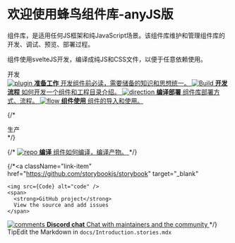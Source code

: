 


<Meta title="Introduction" />

<style>{`
  .subheading {
    --mediumdark: '#999999';
    font-weight: 900;
    font-size: 13px;
    color: #999;
    letter-spacing: 6px;
    line-height: 24px;
    text-transform: uppercase;
    margin-bottom: 12px;
    margin-top: 40px;
  }

  .link-list {
    display: grid;
    grid-template-columns: 1fr;
    grid-template-rows: 1fr 1fr;
    row-gap: 10px;
  }

  @media (min-width: 620px) {
    .link-list {
      row-gap: 20px;
      column-gap: 20px;
      grid-template-columns: 1fr 1fr;
    }
  }

  @media all and (-ms-high-contrast:none) {
  .link-list {
      display: -ms-grid;
      -ms-grid-columns: 1fr 1fr;
      -ms-grid-rows: 1fr 1fr;
    }
  }

  .link-item {
    display: block;
    padding: 20px 30px 20px 15px;
    border: 1px solid #00000010;
    border-radius: 5px;
    transition: background 150ms ease-out, border 150ms ease-out, transform 150ms ease-out;
    color: #333333;
    display: flex;
    align-items: flex-start;
  }

  .link-item:hover {
    border-color: #1EA7FD50;
    transform: translate3d(0, -3px, 0);
    box-shadow: rgba(0, 0, 0, 0.08) 0 3px 10px 0;
  }

  .link-item:active {
    border-color: #1EA7FD;
    transform: translate3d(0, 0, 0);
  }

  .link-item strong {
    font-weight: 700;
    display: block;
    margin-bottom: 2px;
  }
  
  .link-item img {
    height: 40px;
    width: 40px;
    margin-right: 15px;
    flex: none;
  }

  .link-item span {
    font-size: 14px;
    line-height: 20px;
  }

  .tip {
    display: inline-block;
    border-radius: 1em;
    font-size: 11px;
    line-height: 12px;
    font-weight: 700;
    background: #E7FDD8;
    color: #66BF3C;
    padding: 4px 12px;
    margin-right: 10px;
    vertical-align: top;
  }

  .tip-wrapper {
    font-size: 13px;
    line-height: 20px;
    margin-top: 40px;
    margin-bottom: 40px;
  }

  .tip-wrapper code {
    font-size: 12px;
    display: inline-block;
  }

  
`}</style>

# 欢迎使用蜂鸟组件库-anyJS版

组件库，是适用任何JS框架和纯JavaScript场景。该组件库维护和管理组件库的开发、调试、预览、部署过程。

组件使用svelteJS开发，编译成纯JS和CSS文件，以便于任意依赖使用。

<div className="subheading">开发</div>

<div className="link-list">
  <a className="link-item" href={baseUrl + '?path=/docs/docs-prepara--docs'}>
    <img src={Plugin} alt="plugin" />
    <span>
      <strong>准备工作</strong>
      开发组件前必读，需要储备的知识和思想统一。
    </span>
  </a>
  <a className="link-item" href={baseUrl + '?path=/docs/docs-develop--docs'}>
    <img src={StackAlt} alt="Build" />
    <span>
      <strong>开发流程</strong>
      如何开发一个组件和工程目录介绍。
    </span>
  </a>
  <a className="link-item" href={baseUrl + '?path=/docs/docs-builddeploy--docs'}>
    <img src={Direction} alt="direction" />
    <span>
      <strong>编译部署</strong>
      组件库部署方式、流程。
    </span>
  </a>
  <a
    className="link-item"
    href={baseUrl + '?path=/docs/docs-guidebook--docs'}
  >
    <img src={Flow} alt="flow" />
    <span>
      <strong>组件使用</strong>
      组件的导入和使用。
    </span>
  </a>
</div>

{/* <div className="subheading">生产</div> */}

<div className="link-list">
  {/* <a className="link-item" href="https://storybook.js.org/docs" target="_blank">
    <img src={Repo} alt="repo" />
    <span>
      <strong>编译</strong>
      组件如何编译，编译产物。
    </span>
  </a> */}
  
  {/*<a
    className="link-item"
    href="https://github.com/storybookjs/storybook"
    target="_blank"
  >
    <img src={Code} alt="code" />
    <span>
      <strong>GitHub project</strong>
      View the source and add issues
    </span>
  </a>
  <a className="link-item" href="https://discord.gg/storybook" target="_blank">
    <img src={Comments} alt="comments" />
    <span>
      <strong>Discord chat</strong>
      Chat with maintainers and the community
    </span>
  </a> */}
</div>

<div className="tip-wrapper">
  <span className="tip">Tip</span>Edit the Markdown in <code>docs/Introduction.stories.mdx</code>
</div>
